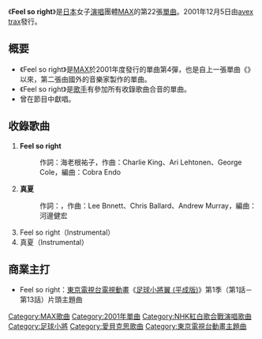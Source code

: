 {{unreferenced|time=2017-03-12T09:13:41+00:00}}
{{Infobox Single
| Name           = Feel so right
| Artist         = [[MAX_(日本音樂團體)|MAX]]
| Album          = 『{{link-ja|PRECIOUS COLLECTION 1995-2002|PRECIOUS COLLECTION 1995-2002}}』、『{{link-ja|MAXIMUM PERFECT BEST|MAXIMUM PERFECT BEST}}』
| A-side         = 
| B-side         = 真夏{{lang|ja|のイヴ}}
| Released       = {{flagicon|JPN}} 2001年12月5日
| Format         = [[CD|CD]]（{{link-ja|HDCD|HDCD}}對應）
| Recorded       = 2001年
| Genre          = [[日本流行音樂|J-POP]]
| Length         = 
| Label          = [[avex_trax|avex trax]]
| Writer         = 海老根祐子、Charlie King、Ari Lehtonen、George Cole<br />{{link-ja|shungo.|shungo.}}、Lee Bnnett、Chris Ballard、Andrew Murray
| Producer       = 
| Certification  = 
| Chart position = * 週榜第17名（[[Oricon公信榜|Oricon]]）
* 上榜3次（Oricon）
| Last single    = {{link-ja|moonlight (MAX單曲)|moonlight (MAXの曲)|moonlight}}<br />（2001年）
| This single    = '''Feel so right'''<br />（2001年）
| Next single    = {{link-ja|Spring rain|Spring rain}}<br />（2002年）
| Misc           = 
}}
《'''Feel so right'''》是[[日本|日本]]女子[[演唱|演唱]]團體[[MAX_(日本音樂團體)|MAX]]的第22張[[單曲|單曲]]。2001年12月5日由[[avex_trax|avex trax]]發行。

== 概要 ==
* 《Feel so right》是[[MAX_(日本音樂團體)|MAX]]於2001年度發行的單曲第4彈，也是自上一張單曲《{{link-ja|moonlight (MAX單曲)|moonlight (MAXの曲)|moonlight}}》以來，第二張由國外的音樂家製作的單曲。
* 《Feel so right》是[[歌手|歌手]]{{link-ja|川村由美|川村ゆみ}}有參加所有收錄歌曲合音的單曲。
* 曾在{{link-ja|2001年第52回NHK紅白歌合戰|第52回NHK紅白歌合戦}}節目中獻唱。

== 收錄歌曲 ==
# '''Feel so right'''
#: 作詞：海老根祐子，作曲：Charlie King、Ari Lehtonen、George Cole，編曲：Cobra Endo
# '''真夏{{lang|ja|のイヴ}}'''
#: 作詞：{{link-ja|shungo.|shungo.}}，作曲：Lee Bnnett、Chris Ballard、Andrew Murray，編曲：河邊健宏
# Feel so right（Instrumental）
# 真夏{{lang|ja|のイヴ}}（Instrumental）

== 商業主打 ==
* Feel so right：[[東京電視台|東京電視台]][[電視動畫|電視動畫]]《[[足球小將|足球小將翼 (平成版)]]》第1季（第1話－第13話）片頭主題曲
{{Single-stub}}
{{MAX}}
{{DEFAULTSORT:Feel so right}}
[[Category:MAX歌曲|Category:MAX歌曲]]
[[Category:2001年單曲|Category:2001年單曲]]
[[Category:NHK紅白歌合戰演唱歌曲|Category:NHK紅白歌合戰演唱歌曲]]
[[Category:足球小將|Category:足球小將]]
[[Category:愛貝克思歌曲|Category:愛貝克思歌曲]]
[[Category:東京電視台動畫主題曲|Category:東京電視台動畫主題曲]]